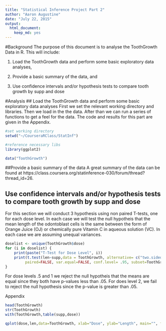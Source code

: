 ```yaml
---
title: "Statistical Inference Project Part 2"
author: "Aaron Augustine"
date: "July 22, 2015"
output: 
  html_document: 
    keep_md: yes
---
```

#Background
The purpose of this document is to analyse the ToothGrowth Data in R.  This will include:

1. Load the ToothGrowth data and perform some basic exploratory data analyses, 

2. Provide a basic summary of the data, and 

3. Use confidence intervals and/or hypothesis tests to compare tooth growth by supp and dose 

#Analysis
## Load the ToothGrowth data and perform some basic exploratory data analyses
First we set the relevant working directory and libraries. Then we load in the the data. After than we can run a series of functions to get a feel for the data.  The code and results for this part are given in the Appendix.
```r
#set working directory
setwd("~/CourseraRClass/StatInf")

#reference necessary libs
library(ggplot2)
```
```r
data("ToothGrowth")
```

##Provide a basic summary of the data
A great summary of the data can be found at  https://class.coursera.org/statinference-030/forum/thread?thread_id=26.

## Use confidence intervals and/or hypothesis tests to compare tooth growth by supp and dose
For this section we will conduct 3 hypothesis using non paired T-tests, one for each dose level.  In each case we will test the null hypotheis that the mean length of the odontoblast cells is the same between the form of Orange Juice (OJ) or chemically pure Vitamin C in aqueous solution (VC).  In each case we are assuming unequal variances. 
```r
doselist <- unique(ToothGrowth$dose)
for (i in doselist) {
    print(paste("T-Test for Dose Level", i))
    print(t.test(len~supp,data = ToothGrowth, alternative= c("two.sided"), mu=0,
         paired=FALSE, var.equal=FALSE, conf.level= .95, subset=ToothGrowth$dose==i))
}
```
For dose levels .5 and 1 we reject the null hypotheis that the means are equal since they both have p-values less than .05.  For does level 2, we fail to reject the null hypothesis since the p-value is greater than .05.

Appendix
```r
head(ToothGrowth)
str(ToothGrowth)
with(ToothGrowth,table(supp,dose))
```
```r
qplot(dose,len,data=ToothGrowth, xlab="Dose", ylab="Length", main="", facets=.~supp)
```

